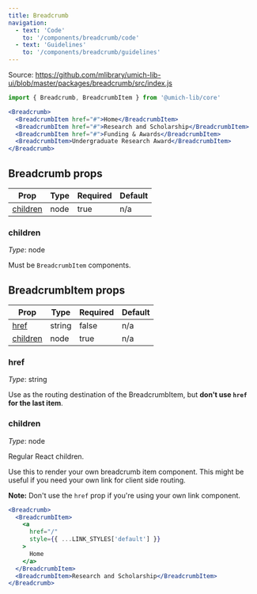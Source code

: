 ```yaml
---
title: Breadcrumb
navigation:
  - text: 'Code'
    to: '/components/breadcrumb/code'
  - text: 'Guidelines'
    to: '/components/breadcrumb/guidelines'
---
```



Source: https://github.com/mlibrary/umich-lib-ui/blob/master/packages/breadcrumb/src/index.js

```js
import { Breadcrumb, BreadcrumbItem } from '@umich-lib/core'
```

```jsx live=true
<Breadcrumb>
  <BreadcrumbItem href="#">Home</BreadcrumbItem>
  <BreadcrumbItem href="#">Research and Scholarship</BreadcrumbItem>
  <BreadcrumbItem href="#">Funding & Awards</BreadcrumbItem>
  <BreadcrumbItem>Undergraduate Research Award</BreadcrumbItem>
</Breadcrumb>
```

## Breadcrumb props

|Prop|Type|Required|Default|
|----|----|--------|-------|
|[children](#children)|node|true|n/a|

### children

*Type*: node

Must be `BreadcrumbItem` components.

## BreadcrumbItem props

|Prop|Type|Required|Default|
|----|----|--------|-------|
|[href](#href)|string|false|n/a|
|[children](#children)|node|true|n/a|

### href

*Type*: string

Use as the routing destination of the BreadcrumbItem, but **don't use `href` for the last item**.

### children

*Type*: node

Regular React children.

Use this to render your own breadcrumb item component. This might be useful if you need your own link for client side routing.

**Note:** Don't use the `href` prop if you're using your own link component.

```jsx live=true
<Breadcrumb>
  <BreadcrumbItem>
    <a
      href="/"
      style={{ ...LINK_STYLES['default'] }}
    >
      Home
    </a>
  </BreadcrumbItem>
  <BreadcrumbItem>Research and Scholarship</BreadcrumbItem>
</Breadcrumb>
```